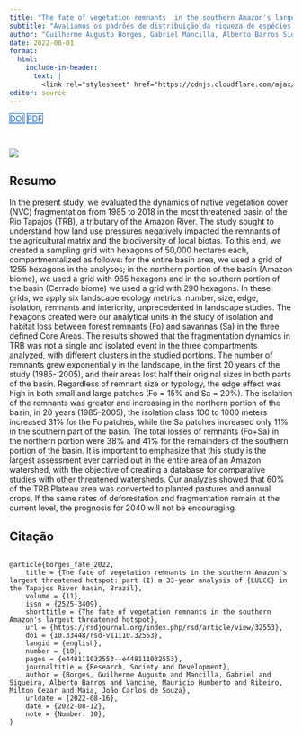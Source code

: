 ```yaml
---
title: "The fate of vegetation remnants  in the southern Amazon's largest threatened hotspot: part (I) a 33-year analysis of LULCC in the Tapajos River basin, Brazil"
subtitle: "Avaliamos os padrões de distribuição da riqueza de espécies de borboletas frugívoras na Mata Atlântica, considerando a contribuição relativa do clima e da paisagem, e recomendamos diretrizes de conservação para o grupo."
author: "Guilherme Augusto Borges, Gabriel Mancilla, Alberto Barros Siqueira, Maurício Humberto Vancine, Milton Cezar Ribeiro, João Carlos de Souza Maia"
date: 2022-08-01
format:
  html:
    include-in-header: 
      text: |
        <link rel="stylesheet" href="https://cdnjs.cloudflare.com/ajax/libs/font-awesome/6.5.0/css/all.min.css">
editor: source
---
```


<div class="mt-4 d-flex flex-row flex-wrap gap-1 justify-content-left justify-content-sm-start" role="group" aria-label="Links">
  <a href="https://doi.org/10.33448/rsd-v11i10.32553" class="btn btn-custom text-capitalize" target="_blank"><i class="ai ai-doi me-1"></i>DOI</a>
  <a href="/publications/2022-borges-etal.pdf" class="btn btn-custom text-capitalize" target="_blank"><i class="bi bi-file-earmark-pdf me-1"></i>PDF</a>
</div>

<style>
  .btn-custom {
    background-color: white;
    border: 1px solid #1c6cbe; /* Borda azul */
    color: #1c6cbe; /* Texto azul */
    transition: background-color 0.3s, color 0.3s;
  }
  .btn-custom:hover {
    background-color: #1c6cbe; /* Cor de fundo azul ao passar o mouse */
    color: white; /* Texto branco */
  }
</style>

<br> 

![](featured.png)

## Resumo

In the present study, we evaluated the dynamics of native vegetation cover (NVC) fragmentation from 1985 to 2018 in the most threatened basin of the Rio Tapajos (TRB), a tributary of the Amazon River. The study sought to understand how land use pressures negatively impacted the remnants of the agricultural matrix and the biodiversity of local biotas. To this end, we created a sampling grid with hexagons of 50,000 hectares each, compartmentalized as follows: for the entire basin area, we used a grid of 1255 hexagons in the analyses; in the northern portion of the basin (Amazon biome), we used a grid with 965 hexagons and in the southern portion of the basin (Cerrado biome) we used a grid with 290 hexagons. In these grids, we apply six landscape ecology metrics: number, size, edge, isolation, remnants and interiority, unprecedented in landscape studies. The hexagons created were our analytical units in the study of isolation and habitat loss between forest remnants (Fo) and savannas (Sa) in the three defined Core Areas. The results showed that the fragmentation dynamics in TRB was not a single and isolated event in the three compartments analyzed, with different clusters in the studied portions. The number of remnants grew exponentially in the landscape, in the first 20 years of the study (1985- 2005), and their areas lost half their original sizes in both parts of the basin. Regardless of remnant size or typology, the edge effect was high in both small and large patches (Fo = 15% and Sa = 20%). The isolation of the remnants was greater and increasing in the northern portion of the basin, in 20 years (1985-2005), the isolation class 100 to 1000 meters increased 31% for the Fo patches, while the Sa patches increased only 11% in the southern part of the basin. The total losses of remnants (Fo+Sa) in the northern portion were 38% and 41% for the remainders of the southern portion of the basin. It is important to emphasize that this study is the largest assessment ever carried out in the entire area of an Amazon watershed, with the objective of creating a database for comparative studies with other threatened watersheds. Our analyzes showed that 60% of the TRB Plateau area was converted to planted pastures and annual crops. If the same rates of deforestation and fragmentation remain at the current level, the prognosis for 2040 will not be encouraging.

## Citação

```         

@article{borges_fate_2022,
    title = {The fate of vegetation remnants in the southern Amazon's largest threatened hotspot: part (I) a 33-year analysis of {LULCC} in the Tapajos River basin, Brazil},
    volume = {11},
    issn = {2525-3409},
    shorttitle = {The fate of vegetation remnants in the southern Amazon's largest threatened hotspot},
    url = {https://rsdjournal.org/index.php/rsd/article/view/32553},
    doi = {10.33448/rsd-v11i10.32553},
    langid = {english},
    number = {10},
    pages = {e448111032553--e448111032553},
    journaltitle = {Research, Society and Development},
    author = {Borges, Guilherme Augusto and Mancilla, Gabriel and Siqueira, Alberto Barros and Vancine, Mauricio Humberto and Ribeiro, Milton Cezar and Maia, João Carlos de Souza},
    urldate = {2022-08-16},
    date = {2022-08-12},
    note = {Number: 10},
}
```
